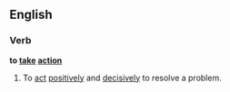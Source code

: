 ==English==

===Verb===
'''to [[take]] [[action]]'''

# To [[act]] [[positively]] and [[decisively]] to resolve a problem.

{{see|Appendix:Collocations of do, have, make, and take}}
